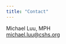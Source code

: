 ```yaml
---
title: "Contact"
---
```


| Michael Luu, MPH
| [michael.luu\@cshs.org](mailto: michael.luu@cshs.org)
